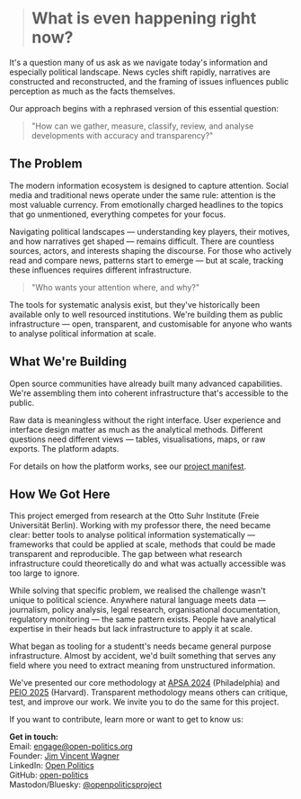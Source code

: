 


> # What is even happening right now?

It's a question many of us ask as we navigate today's information and especially political landscape. News cycles shift rapidly, narratives are constructed and reconstructed, and the framing of issues influences public perception as much as the facts themselves.

Our approach begins with a rephrased version of this essential question:

> "How can we gather, measure, classify, review, and analyse developments with accuracy and transparency?"

## The Problem
The modern information ecosystem is designed to capture attention. Social media and traditional news operate under the same rule: attention is the most valuable currency. From emotionally charged headlines to the topics that go unmentioned, everything competes for your focus.

Navigating political landscapes — understanding key players, their motives, and how narratives get shaped — remains difficult. There are countless sources, actors, and interests shaping the discourse. For those who actively read and compare news, patterns start to emerge — but at scale, tracking these influences requires different infrastructure.

> "Who wants your attention where, and why?"

The tools for systematic analysis exist, but they've historically been available only to well resourced institutions. We're building them as public infrastructure — open, transparent, and customisable for anyone who wants to analyse political information at scale.

## What We're Building
Open source communities have already built many advanced capabilities. We're assembling them into coherent infrastructure that's accessible to the public.

Raw data is meaningless without the right interface. User experience and interface design matter as much as the analytical methods. Different questions need different views — tables, visualisations, maps, or raw exports. The platform adapts.

For details on how the platform works, see our [project manifest](https://github.com/open-politics/open-politics-hq).

## How We Got Here
This project emerged from research at the Otto Suhr Institute (Freie Universität Berlin). Working with my professor there, the need became clear: better tools to analyse political information systematically — frameworks that could be applied at scale, methods that could be made transparent and reproducible. The gap between what research infrastructure could theoretically do and what was actually accessible was too large to ignore.

While solving that specific problem, we realised the challenge wasn't unique to political science. Anywhere natural language meets data — journalism, policy analysis, legal research, organisational documentation, regulatory monitoring — the same pattern exists. People have analytical expertise in their heads but lack infrastructure to apply it at scale.

What began as tooling for a studentt's needs became general purpose infrastructure. Almost by accident, we'd built something that serves any field where you need to extract meaning from unstructured information.

We've presented our core methodology at [APSA 2024](https://convention2.allacademic.com/one/apsa/apsa24/index.php?program_focus=view_paper&selected_paper_id=2148195&cmd=online_program_direct_link&sub_action=online_program) (Philadelphia) and [PEIO 2025](https://www.peio.me/wp-content/uploads/PEIO17/submission_124.pdf) (Harvard). Transparent methodology means others can critique, test, and improve our work. We invite you to do the same for this project. 

If you want to contribute, learn more or want to get to know us:

**Get in touch:**  
Email: [engage@open-politics.org](mailto:engage@open-politics.org)  
Founder: [Jim Vincent Wagner](https://www.linkedin.com/in/jim-vincent-wagner-051818257)  
LinkedIn: [Open Politics](https://linkedin.com/company/102941572/)  
GitHub: [open-politics](https://github.com/open-politics)  
Mastodon/Bluesky: [@openpoliticsproject](https://mastodon.social/@openpoliticsproject)